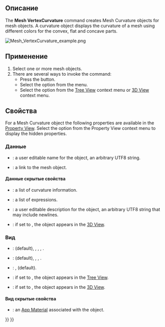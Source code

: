 <languages/>

{{Docnav/ru
|[[Mesh_BoundingBox/ru|Информация о структуре...]]
|[[Mesh_HarmonizeNormals/ru|Согласовать нормали]]
|[[Mesh_Workbench/ru|Верстак "Mesh"]]
|IconL=Mesh_BoundingBox.svg
|IconR=Mesh_HarmonizeNormals.svg
|IconC=Workbench_Mesh.svg
}}

<div class="mw-translate-fuzzy">
{{GuiCommand/ru
|Name/ru=График кривизны
|Name=Mesh_VertexCurvature
|MenuLocation=Полигональные Сетки → График кривизны
|Workbenches=[[Mesh_Workbench/ru|Mesh]]
|SeeAlso=[[Mesh_CurvatureInfo/ru|Mesh CurvatureInfo]]
}}
</div>

<span id="Description"></span>
==Описание==

The '''Mesh VertexCurvature''' command creates Mesh Curvature objects for mesh objects. A curvature object displays the curvature of a mesh using different colors for the convex, flat and concave parts.

[[Image:Mesh_VertexCurvature_example.png]]
{{Caption|Example of a Mesh Curvature object}}

<span id="Usage"></span>
==Применение==

# Select one or more mesh objects.
# There are several ways to invoke the command:
#* Press the {{Button|[[Image:Mesh_VertexCurvature.svg|16px]] [[Mesh_VertexCurvature|Curvature Plot]]}} button.
#* Select the {{MenuCommand|Meshes → [[Image:Mesh_VertexCurvature.svg|16px]] Curvature Plot}} option from the menu.
#* Select the {{MenuCommand|[[Image:Mesh_VertexCurvature.svg|16px]] Curvature Plot}} option from the [[Tree_View|Tree View]] context menu or [[3D_View|3D View]] context menu.

<span id="Properties"></span>
==Свойства==

For a Mesh Curvature object the following properties are available in the [[Property_View|Property View]]. Select the {{MenuCommand|Show Hidden}} option from the Property View context menu to display the hidden properties.

<span id="Data"></span>
===Данные=== 

{{TitleProperty|Основные}}

* {{PropertyData|Label|String}}: a user editable name for the object, an arbitrary UTF8 string.
* {{PropertyData|Source|Link}}: a link to the mesh object.

<span id="Data_hidden"></span>
====Данные скрытые свойства====

{{TitleProperty|Основные}}

* {{PropertyData|Curv Info|CurvatureList}}: a list of curvature information.
* {{PropertyData|Expression Engine|ExpressionEngine}}: a list of expressions.
* {{PropertyData|Label2|String}}: a user editable description for the object, an arbitrary UTF8 string that may include newlines.
* {{PropertyData|Visibility|Bool}}: if set to {{TRUE}}, the object appears in the [[3D_View|3D View]].

<span id="View"></span>
===Вид===

{{TitleProperty|Основные}}

* {{PropertyView|Display Mode|Enumeration}}: {{value|Absolute curvature}} (default), {{value|Mean curvature}}, {{value|Gaussian curvature}}, {{value|Maximum curvature}}, {{value|Minimum curvature}}.
* {{PropertyView|On Top When Selected|Enumeration}}: {{value|Disabled}} (default), {{value|Enabled}}, {{value|Object}}, {{value|Element}}.
* {{PropertyView|Selection Style|Enumeration}}: {{value|Shape}}, {{value|BoundBox}} (default).
* {{PropertyView|Show In Tree|Bool}}: if set to {{TRUE}}, the object appears in the [[Tree_View|Tree View]].
* {{PropertyView|Visibility|Bool}}: if set to {{TRUE}}, the object appears in the [[3D_View|3D View]].

<span id="View_hidden"></span>
====Вид скрытые свойства====

{{TitleProperty|Основные}}

* {{PropertyView|Texture Material|Material}}: an [[App_Material|App Material]] associated with the object.


{{Docnav/ru
|[[Mesh_BoundingBox/ru|Информация о структуре...]]
|[[Mesh_HarmonizeNormals/ru|Согласовать нормали]]
|[[Mesh_Workbench/ru|Верстак "Mesh"]]
|IconL=Mesh_BoundingBox.svg
|IconR=Mesh_HarmonizeNormals.svg
|IconC=Workbench_Mesh.svg
}}

{{Mesh Tools navi{{#translation:}}}}
{{Userdocnavi{{#translation:}}}}
{{clear}}